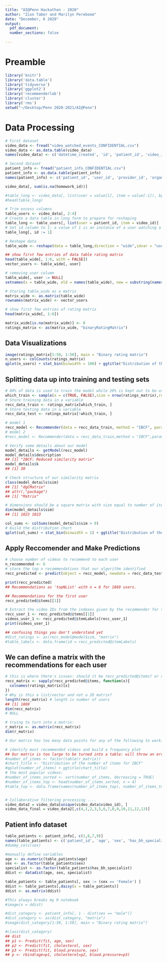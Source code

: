 ```yaml
---
title: "AI@Penn Hackathon - 2020"
author: "Zion Taber and Marilyn Pereboom"
date: "December, 6 2020"
output: 
  pdf_document: 
  number_sections: false
  
---
```


# Preamble
```r
library('knitr')
library('data.table')
library('tidyverse')
library('ggplot2')
library('recommenderlab')
library('cluster')
library('rms')
setwd("~/Desktop/Penn 2020-2021/AI@Penn")
```

# Data Processing
```r
# First dataset
video_data <- fread("video_watched_events_CONFIDENTIAL.csv")
video_data <- as.data.table(video_data)
names(video_data) <- c('datetime_created', 'id', 'patient_id', 'video_id', 'homework_id', 'subsection_watched_from', 'url', 'primary_category', 'secondary_category', 'notes', 'description', 'tags', 'length')

# Second dataset
patient_info <- fread("patient_info_CONFIDENTIAL.csv")
patient_info <- as.data.table(patient_info)
names(patient_info) <- c('patient_id', 'user_id', 'provider_id', 'organization_id', 'datetime_created', 'age', 'sex', 'is_registered', 'has_bh_specialist', 'organization_name', 'product_tier', 'patient_id', 'total_activities_done', 'unique_days_with_activity')
```

```r
video_data[, sum(is.na(homework_id))]

#table_long <- video_data[, list(user = value[1], item = value[-1]), by = "chunk_user"]
#head(table_long)

# Trim excess columns
table_users <- video_data[, 2:4]
# Create a data table in long form to prepare for reshaping
table_long <- table_users[, list(user = patient_id, item = video_id)]
# Set id column to 1: a value of 1 is an instance of a user watching a video
table_long[, id := 1]

# Reshape data
table_wide <- reshape(data = table_long,direction = "wide",idvar = "user",timevar = "item",v.names = "id")

## show first few entries of data table rating matrix
head(table_wide[, 1:6, with = FALSE])
vector_users <- table_wide[, user]

# removing user column
table_wide[, user := NULL]
setnames(x = table_wide, old = names(table_wide), new = substring(names(table_wide), 4))

# Storing table_wide as a matrix
matrix_wide <- as.matrix(table_wide)
rownames(matrix_wide) <- vector_users

# show first few entries of rating matrix
head(matrix_wide[, 1:6])

matrix_wide[is.na(matrix_wide)] <- 0
ratings_matrix <- as(matrix_wide, "binaryRatingMatrix")
```

## Data Visualizations
```r
image(ratings_matrix[1:50, 1:50], main = "Binary rating matrix")
n_users <- colCounts(ratings_matrix)
qplot(n_users) + stat_bin(binwidth = 100) + ggtitle("Distribution of the number of users")
```
## Splitting data up into training and testing sets
```r
# 80% of data is used to train the model while 20% is kept out to be used for testing
which_train <- sample(x = c(TRUE, FALSE),size = nrow(ratings_matrix),replace = TRUE,prob = c(0.8, 0.2))
# Store training data in a variable
recc_data_train <- ratings_matrix[which_train, ]
# Store testing data in a variable
recc_data_test <- ratings_matrix[!which_train, ]

# model 1
recc_model <- Recommender(data = recc_data_train, method = "IBCF", parameter = list(k = 30))
# model 2
#recc_model <- Recommender(data = recc_data_train,method = "IBCF",parameter = list(method = "Jaccard"))
```


```r
# Verify some details about our model
model_details <- getModel(recc_model)
model_details$description
## [1] "IBCF: Reduced similarity matrix"
model_details$k
## [1] 30

# Check structure of our similarity matrix
class(model_details$sim)
## [1] "dgCMatrix"
## attr(,"package")
## [1] "Matrix"

# dimensions should be a square matrix with size equal to number of items
dim(model_details$sim)
## [1] 1023 1023
```


```r
col_sums <- colSums(model_details$sim > 0)
# build the distribution chart
qplot(col_sums) + stat_bin(binwidth = 1) + ggtitle("Distribution of the column count")
```

## Apply Reccomender and Make Predictions
```r
# choose number of videos to recommend to each user
n_recommended <- 6
# store the top n recommendations that our algorithm identified
recc_predicted <- predict(object = recc_model, newdata = recc_data_test, n = n_recommended)

print(recc_predicted)
## Recommendations as 'topNList' with n = 6 for 1869 users.

## Recommendations for the first user
recc_predicted@items[[1]]

# Extract the video IDs from the indexes given by the recommender for the first user
recc_user_1 <- recc_predicted@items[[1]]
videos_user_1 <- recc_predicted@itemLabels[recc_user_1]
print(videos_user_1)

## confusing things you don't understand yet
#dist_ratings <- as(recc_model@model$sim, "matrix")
#table_labels <- data.frame(id = recc_predicted@itemLabels)
```

## We can define a matrix with the recommendations for each user
```r
# this is where there's issues: should it be recc_predicted@items? or recc_predicted@itemLabels or recc_predicted@ratings?
recc_matrix <- sapply(recc_predicted@items, function(x){
  colnames(ratings_matrix)[x]
})
# Why is this a list/vector and not a 2D matrix?
length(recc_matrix) # length is number of users
## [1] 1869
dim(recc_matrix)
# NULL

# trying to turn into a matrix:
r_matrix <- as.matrix(recc_matrix)
dim(r_matrix)

# Our matrix has too many data points for any of the following to work:

# identify most recommended videos and build a frequency plot
## Our matrix is too large to be turned into a table: will throw an error
#number_of_items <- factor(table(r_matrix))
#chart_title <- "Distribution of the number of items for IBCF"
#qplot(number_of_items) + ggtitle(chart_title)
# the most popular videos:
#number_of_items_sorted <- sort(number_of_items, decreasing = TRUE)
#number_of_items_top <- head(number_of_items_sorted, n = 4)
#table_top <- data.frame(names(number_of_items_top), number_of_items_top)



```


```r
# Collaborative filtering processing ....
video_data2 = video_data[unique(video_data$video_id), ]
video_data_final = video_data2[,c(4,1,2,3,5,6,7,8,9,10,11,12,13)]
```

## Patient info dataset
```r
table_patients <- patient_info[, c(1,6,7,9)]
names(table_patients) <- c('patient_id', 'age', 'sex', 'has_bh_specialist')
#dummy_cols(sex)

#manually define variables
age <- as.numeric(table_patients$age)
sex <- as.factor(table_patients$sex)
specialist <- as.factor(table_patients$has_bh_specialist)
ddist <- datadist(age, sex, specialist)

table_patients <- table_patients[, sex := (sex == 'Female') ]
ddist <- table_patients[,daisy(x = table_patients)]
ddist <- as.matrix(ddist)

#This always breaks my R notebook
#image(x = ddist)

#dist_category <- patient_info[, 1 - dist(sex == "male")]
#dist_category <- as(dist_category, "matrix")
#image(dist_category[1:50, 1:50], main = "Binary rating matrix")

#class(dist_category)
## dist
## p1 <- Predict(fit, age, sex)
## p2 <- Predict(fit, cholesterol, sex)
## p3 <- Predict(fit, blood.pressure, sex)
## p <- rbind(age=p1, cholesterol=p2, blood.pressure=p3)

```

